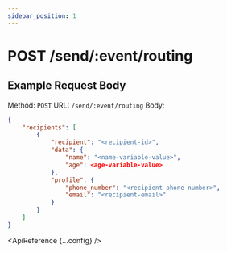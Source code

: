 ```yaml
---
sidebar_position: 1
---
```



# POST /send/:event/routing

## Example Request Body

Method: `POST`
URL: `/send/:event/routing`
Body:
​
```json
{
	"recipients": [
		{
			"recipient": "<recipient-id>",
			"data": {
				"name": "<name-variable-value>",
				"age": <age-variable-value>
			},
			"profile": {
				"phone_number": "<recipient-phone-number>",
				"email": "<recipient-email>"
			}
		}
	]
}
```

<ApiReference {...config} />
